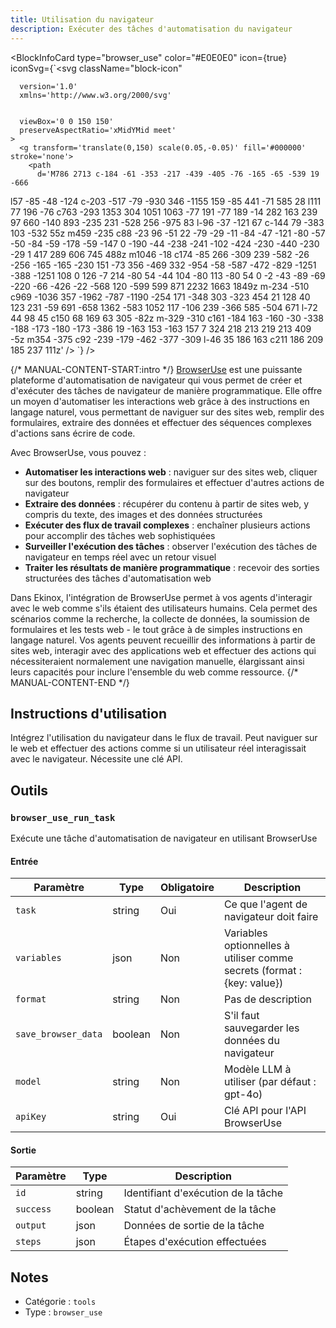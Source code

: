 ```yaml
---
title: Utilisation du navigateur
description: Exécuter des tâches d'automatisation du navigateur
---
```



<BlockInfoCard 
  type="browser_use"
  color="#E0E0E0"
  icon={true}
  iconSvg={`<svg className="block-icon"
      
      version='1.0'
      xmlns='http://www.w3.org/2000/svg'
      
      
      viewBox='0 0 150 150'
      preserveAspectRatio='xMidYMid meet'
    >
      <g transform='translate(0,150) scale(0.05,-0.05)' fill='#000000' stroke='none'>
        <path
          d='M786 2713 c-184 -61 -353 -217 -439 -405 -76 -165 -65 -539 19 -666
l57 -85 -48 -124 c-203 -517 -79 -930 346 -1155 159 -85 441 -71 585 28 l111
77 196 -76 c763 -293 1353 304 1051 1063 -77 191 -77 189 -14 282 163 239 97
660 -140 893 -235 231 -528 256 -975 83 l-96 -37 -121 67 c-144 79 -383 103
-532 55z m459 -235 c88 -23 96 -51 22 -79 -29 -11 -84 -47 -121 -80 -57 -50
-84 -59 -178 -59 -147 0 -190 -44 -238 -241 -102 -424 -230 -440 -230 -29 1
417 289 606 745 488z m1046 -18 c174 -85 266 -309 239 -582 -26 -256 -165
-165 -230 151 -73 356 -469 332 -954 -58 -587 -472 -829 -1251 -388 -1251 108
0 126 -7 214 -80 54 -44 104 -80 113 -80 54 0 -2 -43 -89 -69 -220 -66 -426
-22 -568 120 -599 599 871 2232 1663 1849z m-234 -510 c969 -1036 357 -1962
-787 -1190 -254 171 -348 303 -323 454 21 128 40 123 231 -59 691 -658 1362
-583 1052 117 -106 239 -366 585 -504 671 l-72 44 98 45 c150 68 169 63 305
-82z m-329 -310 c161 -184 163 -160 -30 -338 -188 -173 -180 -173 -386 19
-163 153 -163 157 7 324 218 213 219 213 409 -5z m354 -375 c92 -239 -179
-462 -377 -309 l-46 35 186 163 c211 186 209 185 237 111z'
        />
      </g>
    </svg>`}
/>

{/* MANUAL-CONTENT-START:intro */}
[BrowserUse](https://browser-use.com/) est une puissante plateforme d'automatisation de navigateur qui vous permet de créer et d'exécuter des tâches de navigateur de manière programmatique. Elle offre un moyen d'automatiser les interactions web grâce à des instructions en langage naturel, vous permettant de naviguer sur des sites web, remplir des formulaires, extraire des données et effectuer des séquences complexes d'actions sans écrire de code.

Avec BrowserUse, vous pouvez :

- **Automatiser les interactions web** : naviguer sur des sites web, cliquer sur des boutons, remplir des formulaires et effectuer d'autres actions de navigateur
- **Extraire des données** : récupérer du contenu à partir de sites web, y compris du texte, des images et des données structurées
- **Exécuter des flux de travail complexes** : enchaîner plusieurs actions pour accomplir des tâches web sophistiquées
- **Surveiller l'exécution des tâches** : observer l'exécution des tâches de navigateur en temps réel avec un retour visuel
- **Traiter les résultats de manière programmatique** : recevoir des sorties structurées des tâches d'automatisation web

Dans Ekinox, l'intégration de BrowserUse permet à vos agents d'interagir avec le web comme s'ils étaient des utilisateurs humains. Cela permet des scénarios comme la recherche, la collecte de données, la soumission de formulaires et les tests web - le tout grâce à de simples instructions en langage naturel. Vos agents peuvent recueillir des informations à partir de sites web, interagir avec des applications web et effectuer des actions qui nécessiteraient normalement une navigation manuelle, élargissant ainsi leurs capacités pour inclure l'ensemble du web comme ressource.
{/* MANUAL-CONTENT-END */}

## Instructions d'utilisation

Intégrez l'utilisation du navigateur dans le flux de travail. Peut naviguer sur le web et effectuer des actions comme si un utilisateur réel interagissait avec le navigateur. Nécessite une clé API.

## Outils

### `browser_use_run_task`

Exécute une tâche d'automatisation de navigateur en utilisant BrowserUse

#### Entrée

| Paramètre | Type | Obligatoire | Description |
| --------- | ---- | ----------- | ----------- |
| `task` | string | Oui | Ce que l'agent de navigateur doit faire |
| `variables` | json | Non | Variables optionnelles à utiliser comme secrets \(format : \{key: value\}\) |
| `format` | string | Non | Pas de description |
| `save_browser_data` | boolean | Non | S'il faut sauvegarder les données du navigateur |
| `model` | string | Non | Modèle LLM à utiliser \(par défaut : gpt-4o\) |
| `apiKey` | string | Oui | Clé API pour l'API BrowserUse |

#### Sortie

| Paramètre | Type | Description |
| --------- | ---- | ----------- |
| `id` | string | Identifiant d'exécution de la tâche |
| `success` | boolean | Statut d'achèvement de la tâche |
| `output` | json | Données de sortie de la tâche |
| `steps` | json | Étapes d'exécution effectuées |

## Notes

- Catégorie : `tools`
- Type : `browser_use`

